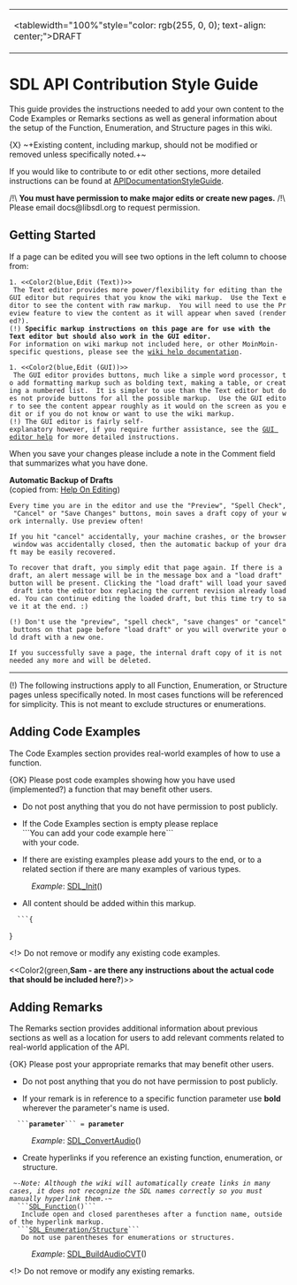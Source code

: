 <!-- pragma section-numbers off -->
<!-- pragma disable-camelcase -->
{|
|<tablewidth="100%"style="color: rgb(255, 0, 0); text-align: center;">DRAFT
|}

= SDL API Contribution Style Guide =

This guide provides the instructions needed to add your own content to the Code Examples or Remarks sections as well as general information about the setup of the Function, Enumeration, and Structure pages in this wiki.

{X} ~+Existing content, including markup, should not be modified or removed unless specifically noted.+~

If you would like to contribute to or edit other sections, more detailed instructions can be found at [[APIDocumentationStyleGuide]].  

/!\ '''You must have permission to make major edits or create new pages.''' /!\ <br/>
Please email docs@libsdl.org to request permission.  


== Getting Started ==
If a page can be edited you will see two options in the left column to choose from:
 1. <<Color2(blue,Edit (Text))>>
  The Text editor provides more power/flexibility for editing than the GUI editor but requires that you know the wiki markup.  Use the Text editor to see the content with raw markup.  You will need to use the Preview feature to view the content as it will appear when saved (rendered?).
 (!) '''Specific markup instructions on this page are for use with the Text editor but should also work in the GUI editor.'''
 For information on wiki markup not included here, or other MoinMoin-specific questions, please see the [http://wiki.libsdl.org/moin.cgi/HelpOnEditing wiki help documentation].

 1. <<Color2(blue,Edit (GUI))>>
  The GUI editor provides buttons, much like a simple word processor, to add formatting markup such as bolding text, making a table, or creating a numbered list.  It is simpler to use than the Text editor but does not provide buttons for all the possible markup.  Use the GUI editor to see the content appear roughly as it would on the screen as you edit or if you do not know or want to use the wiki markup.
 (!) The GUI editor is fairly self-explanatory however, if you require further assistance, see the [http://wiki.libsdl.org/moin.cgi/HelpOnGraphicalEditor GUI editor help] for more detailed instructions.

When you save your changes please include a note in the Comment field that summarizes what you have done.

'''Automatic Backup of Drafts'''<br/>
(copied from: [http://wiki.libsdl.org/moin.cgi/HelpOnEditing Help On Editing])

 Every time you are in the editor and use the "Preview", "Spell Check", "Cancel" or "Save Changes" buttons, moin saves a draft copy of your work internally. Use preview often!

 If you hit "cancel" accidentally, your machine crashes, or the browser window was accidentally closed, then the automatic backup of your draft may be easily recovered.

 To recover that draft, you simply edit that page again. If there is a draft, an alert message will be in the message box and a "load draft" button will be present. Clicking the "load draft" will load your saved draft into the editor box replacing the current revision already loaded. You can continue editing the loaded draft, but this time try to save it at the end. :)

 (!) Don't use the "preview", "spell check", "save changes" or "cancel" buttons on that page before "load draft" or you will overwrite your old draft with a new one.

 If you successfully save a page, the internal draft copy of it is not needed any more and will be deleted. 
----
(!) The following instructions apply to all Function, Enumeration, or Structure pages unless specifically noted.  In most cases functions will be referenced for simplicity.  This is not meant to exclude structures or enumerations.

== Adding Code Examples ==
The Code Examples section provides real-world examples of how to use a function.

{OK} Please post code examples showing how you have used (implemented?) a function that may benefit other users.  
* Do not post anything that you do not have permission to post publicly.

* If the Code Examples section is empty please replace<br/>```You can add your code example here```<br/>with your code.

* If there are existing examples please add yours to the end, or to a related section if there are many examples of various types.  
: ''Example'': [[SDL_Init]]()

* All content should be added within this markup.
   ```{
{{{#!highlight cpp
 
```
}}}}

<!> Do not remove or modify any existing code examples.

<<Color2(green,'''Sam - are there any instructions about the actual code that should be included here?''')>>

== Adding Remarks ==
The Remarks section provides additional information about previous sections as well as a location for users to add relevant comments related to real-world application of the API.  

{OK} Please post your appropriate remarks that may benefit other users.  
* Do not post anything that you do not have permission to post publicly.

* If your remark is in reference to a specific function parameter use '''bold''' wherever the parameter's name is used.
   ```'''parameter'''``` = '''parameter'''
: ''Example'': [[SDL_ConvertAudio]]()

* Create hyperlinks if you reference an existing function, enumeration, or structure.
  ~-''Note: Although the wiki will automatically create links in many cases, it does not recognize the SDL names correctly so you must manually hyperlink them.''-~<br/>
  ```[[SDL_Function]]()```<br/>
   Include open and closed parentheses after a function name, outside of the hyperlink markup.<br/>
  ```[[SDL_Enumeration/Structure]]```<br/>
   Do not use parentheses for enumerations or structures.
: ''Example'': [[SDL_BuildAudioCVT]]()

<!> Do not remove or modify any existing remarks.
